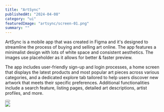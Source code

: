 ---
title: "ArtSync"
publishedAt: "2024-04-08"
category: "ui"
featuredImage: "artsync/screen-01.png"
summary: ""
---

ArtSync is a mobile app that was created in Figma and it's designed to streamline the process of buying and selling art online. The app features a minimalist design with lots of white space and consistent aesthetics. The images use placeholder as it allows for better & faster preview.

The app includes user-friendly sign-up and login processes, a home screen that displays the latest products and most popular art pieces across various categories, and a dedicated explore tab tailored to help users discover new artwork that meets their specific preferences. Additional functionalities include a search feature, listing pages, detailed art descriptions, artist profiles, and more.

<div>
  <Button
    href="https://www.figma.com/file/eC364HDUBbbdd6jWIUV9kt/ArtSync?type=design&mode=design&t=BdsDP2qdyj1hKoI7-1"
    title="View project"
    className="mt-4 mb-12"
  />
</div>

<div className="py-6">
  <Image src="/projects/artsync/screen-01.png" width={1000} height={300} />
</div>
